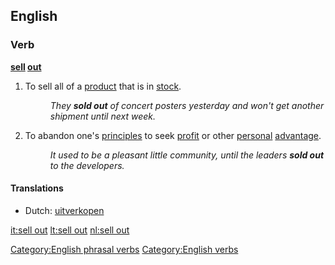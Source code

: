 {{see|sellout|sell-out}}
==English==

===Verb===
'''[[sell]] [[out]]'''
# To sell all of a [[product]] that is in [[stock]].
#:''They '''sold out''' of concert posters yesterday and won't get another shipment until next week.''
# {{idiom}} To abandon one's [[principles]] to seek [[profit]] or other [[personal]] [[advantage]].
#:''It used to be a pleasant little community, until the leaders '''sold out''' to the developers.''

====Translations====
{{trans-top|sell all of a product}}
* Dutch: [[uitverkopen]]
{{trans-bottom}}

[[Category:English phrasal verbs]]
[[Category:English verbs]]

[[it:sell out]]
[[lt:sell out]]
[[nl:sell out]]